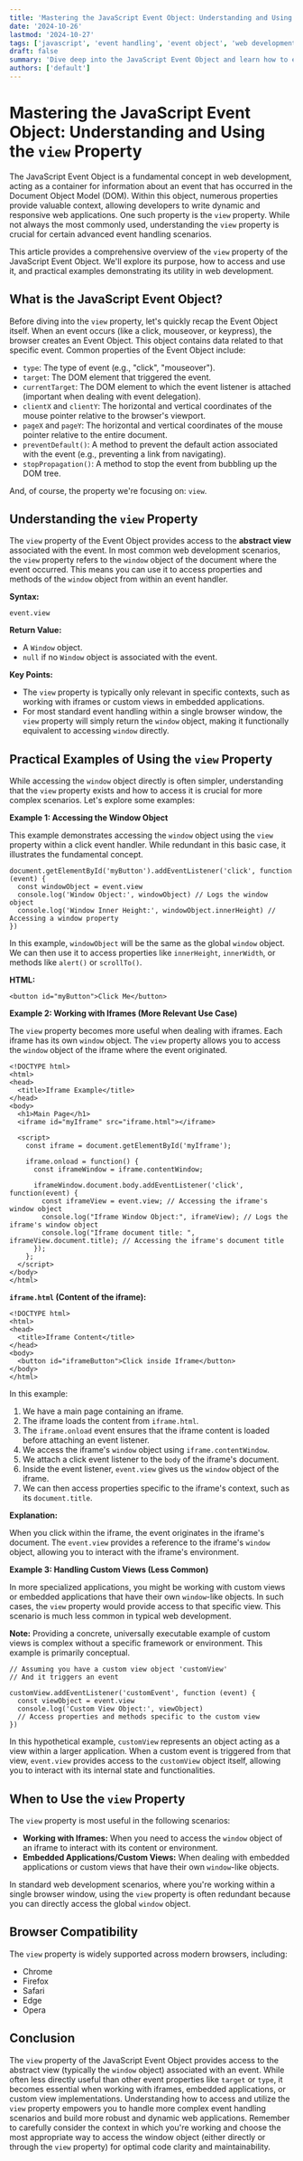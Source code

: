 ```yaml
---
title: 'Mastering the JavaScript Event Object: Understanding and Using the `view` Property'
date: '2024-10-26'
lastmod: '2024-10-27'
tags: ['javascript', 'event handling', 'event object', 'web development', 'dom', 'view property']
draft: false
summary: 'Dive deep into the JavaScript Event Object and learn how to effectively utilize the `view` property to access the abstract view associated with a DOM event. Explore practical examples and understand its importance in web development.'
authors: ['default']
---
```


# Mastering the JavaScript Event Object: Understanding and Using the `view` Property

The JavaScript Event Object is a fundamental concept in web development, acting as a container for information about an event that has occurred in the Document Object Model (DOM). Within this object, numerous properties provide valuable context, allowing developers to write dynamic and responsive web applications. One such property is the `view` property. While not always the most commonly used, understanding the `view` property is crucial for certain advanced event handling scenarios.

This article provides a comprehensive overview of the `view` property of the JavaScript Event Object. We'll explore its purpose, how to access and use it, and practical examples demonstrating its utility in web development.

## What is the JavaScript Event Object?

Before diving into the `view` property, let's quickly recap the Event Object itself. When an event occurs (like a click, mouseover, or keypress), the browser creates an Event Object. This object contains data related to that specific event. Common properties of the Event Object include:

- `type`: The type of event (e.g., "click", "mouseover").
- `target`: The DOM element that triggered the event.
- `currentTarget`: The DOM element to which the event listener is attached (important when dealing with event delegation).
- `clientX` and `clientY`: The horizontal and vertical coordinates of the mouse pointer relative to the browser's viewport.
- `pageX` and `pageY`: The horizontal and vertical coordinates of the mouse pointer relative to the entire document.
- `preventDefault()`: A method to prevent the default action associated with the event (e.g., preventing a link from navigating).
- `stopPropagation()`: A method to stop the event from bubbling up the DOM tree.

And, of course, the property we're focusing on: `view`.

## Understanding the `view` Property

The `view` property of the Event Object provides access to the **abstract view** associated with the event. In most common web development scenarios, the `view` property refers to the `window` object of the document where the event occurred. This means you can use it to access properties and methods of the `window` object from within an event handler.

**Syntax:**

```plaintext
event.view
```

**Return Value:**

- A `Window` object.
- `null` if no `Window` object is associated with the event.

**Key Points:**

- The `view` property is typically only relevant in specific contexts, such as working with iframes or custom views in embedded applications.
- For most standard event handling within a single browser window, the `view` property will simply return the `window` object, making it functionally equivalent to accessing `window` directly.

## Practical Examples of Using the `view` Property

While accessing the `window` object directly is often simpler, understanding that the `view` property exists and how to access it is crucial for more complex scenarios. Let's explore some examples:

**Example 1: Accessing the Window Object**

This example demonstrates accessing the `window` object using the `view` property within a click event handler. While redundant in this basic case, it illustrates the fundamental concept.

```plaintext
document.getElementById('myButton').addEventListener('click', function (event) {
  const windowObject = event.view
  console.log('Window Object:', windowObject) // Logs the window object
  console.log('Window Inner Height:', windowObject.innerHeight) // Accessing a window property
})
```

In this example, `windowObject` will be the same as the global `window` object. We can then use it to access properties like `innerHeight`, `innerWidth`, or methods like `alert()` or `scrollTo()`.

**HTML:**

```plaintext
<button id="myButton">Click Me</button>
```

**Example 2: Working with Iframes (More Relevant Use Case)**

The `view` property becomes more useful when dealing with iframes. Each iframe has its own `window` object. The `view` property allows you to access the `window` object of the iframe where the event originated.

```plaintext
<!DOCTYPE html>
<html>
<head>
  <title>Iframe Example</title>
</head>
<body>
  <h1>Main Page</h1>
  <iframe id="myIframe" src="iframe.html"></iframe>

  <script>
    const iframe = document.getElementById('myIframe');

    iframe.onload = function() {
      const iframeWindow = iframe.contentWindow;

      iframeWindow.document.body.addEventListener('click', function(event) {
        const iframeView = event.view; // Accessing the iframe's window object
        console.log("Iframe Window Object:", iframeView); // Logs the iframe's window object
        console.log("Iframe document title: ", iframeView.document.title); // Accessing the iframe's document title
      });
    };
  </script>
</body>
</html>
```

**`iframe.html` (Content of the iframe):**

```plaintext
<!DOCTYPE html>
<html>
<head>
  <title>Iframe Content</title>
</head>
<body>
  <button id="iframeButton">Click inside Iframe</button>
</body>
</html>
```

In this example:

1.  We have a main page containing an iframe.
2.  The iframe loads the content from `iframe.html`.
3.  The `iframe.onload` event ensures that the iframe content is loaded before attaching an event listener.
4.  We access the iframe's `window` object using `iframe.contentWindow`.
5.  We attach a click event listener to the `body` of the iframe's document.
6.  Inside the event listener, `event.view` gives us the `window` object of the iframe.
7.  We can then access properties specific to the iframe's context, such as its `document.title`.

**Explanation:**

When you click within the iframe, the event originates in the iframe's document. The `event.view` provides a reference to the iframe's `window` object, allowing you to interact with the iframe's environment.

**Example 3: Handling Custom Views (Less Common)**

In more specialized applications, you might be working with custom views or embedded applications that have their own `window`-like objects. In such cases, the `view` property would provide access to that specific view. This scenario is much less common in typical web development.

**Note:** Providing a concrete, universally executable example of custom views is complex without a specific framework or environment. This example is primarily conceptual.

```plaintext
// Assuming you have a custom view object 'customView'
// And it triggers an event

customView.addEventListener('customEvent', function (event) {
  const viewObject = event.view
  console.log('Custom View Object:', viewObject)
  // Access properties and methods specific to the custom view
})
```

In this hypothetical example, `customView` represents an object acting as a view within a larger application. When a custom event is triggered from that view, `event.view` provides access to the `customView` object itself, allowing you to interact with its internal state and functionalities.

## When to Use the `view` Property

The `view` property is most useful in the following scenarios:

- **Working with Iframes:** When you need to access the `window` object of an iframe to interact with its content or environment.
- **Embedded Applications/Custom Views:** When dealing with embedded applications or custom views that have their own `window`-like objects.

In standard web development scenarios, where you're working within a single browser window, using the `view` property is often redundant because you can directly access the global `window` object.

## Browser Compatibility

The `view` property is widely supported across modern browsers, including:

- Chrome
- Firefox
- Safari
- Edge
- Opera

## Conclusion

The `view` property of the JavaScript Event Object provides access to the abstract view (typically the `window` object) associated with an event. While often less directly useful than other event properties like `target` or `type`, it becomes essential when working with iframes, embedded applications, or custom view implementations. Understanding how to access and utilize the `view` property empowers you to handle more complex event handling scenarios and build more robust and dynamic web applications. Remember to carefully consider the context in which you're working and choose the most appropriate way to access the window object (either directly or through the `view` property) for optimal code clarity and maintainability.
